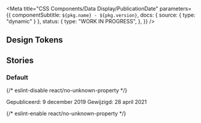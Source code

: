 
<Meta
  title="CSS Components/Data Display/PublicationDate"
  parameters={{
    componentSubtitle: `${pkg.name} - ${pkg.version}`,
    docs: { source: { type: "dynamic" } },
    status: {
      type: "WORK IN PROGRESS",
    },
  }}
/>

<Description markdown={readme} />

## Design Tokens

<DesignTokenDocBlock categoryName="PublicationDate" viewType="table" />

## Stories

### Default

<Canvas>
  {/* eslint-disable react/no-unknown-property */}
  <Story name="Default">
    <p class="utrecht-paragraph denhaag-publication-date">
      <span class="denhaag-publication-date__published">Gepubliceerd: 9 december 2019</span>
      <span class="denhaag-publication-date__edited">Gewijzigd: 28 april 2021</span>
    </p>
  </Story>
  {/* eslint-enable react/no-unknown-property */}
</Canvas>
